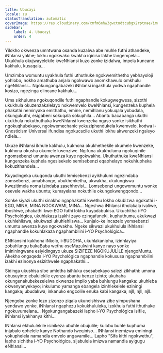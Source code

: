 ```yaml
---
title: Ubucayi
locale: zu
statusTranslation: automatic
coverImage: https://res.cloudinary.com/xmfm6mhw3gwctndtcubgx2rptnae/image/upload/v1740468922/small_cover_tratado_de_psicologia_revolucionaria_a4c0dca4e0.webp
sidebar:
    label: 4. Ubucayi
    order: 4
---
```

Yilokho okwenza umntwana osanda kuzalwa abe muhle futhi athandeke, iNhlansi yakhe; lokhu ngokwako kwakha iqiniso lakhe langempela... Ukukhula okujwayelekile kweNhlansi kuzo zonke izidalwa, impela kuncane kakhulu, kusaqala...

Umzimba womuntu uyakhula futhi uthuthuke ngokwemithetho yebhayoloji yohlobo, nokho amathuba anjalo ngokwawo anomkhawulo omkhulu ngeNhlansi... Ngokungangabazeki iNhlansi ingakhula yodwa ngaphandle kosizo, ngezinga elincane kakhulu...

Uma sikhuluma ngokuqondile futhi ngaphandle kokugwegwesa, sizothi ukukhula okuzenzakalelayo nokwemvelo kweNhlansi, kungenzeka kuphela phakathi neminyaka emithathu, emine, nemihlanu yokuqala yobudala, okungukuthi, esigabeni sokuqala sokuphila... Abantu bacabanga ukuthi ukukhula nokuthuthuka kweNhlansi kwenzeka ngaso sonke isikhathi ngokuqhubekayo, ngokwemechanic yokuziphendukela kwemvelo, kodwa i-Gnosticism Universal ifundisa ngokucacile ukuthi lokhu akwenzeki ngaleyo ndlela...

Ukuze iNhlansi ikhule kakhulu, kukhona okukhethekile okumele kwenzeke, kukhona okusha okumele kwenziwe. Ngifuna ukukhuluma ngokuqinile ngomsebenzi umuntu awenza kuye ngokwakhe. Ukuthuthuka kweNhlansi kungenzeka kuphela ngesisekelo semisebenzi eqaphelayo nokuhlupheka kokuzithandela...

Kuyadingeka ukuqonda ukuthi lemisebenzi ayikhulumi ngezindaba zomsebenzi, amabhange, ubukhenketha, ukwakha, ukulungiswa kwezitimela noma izindaba zasehhovisi... Lomsebenzi ungowomuntu wonke osevele wakha ubuntu; kumayelana nokuthile okungokwengqondo...

Sonke siyazi ukuthi sinakho ngaphakathi kwethu lokho okubizwa ngokuthi i-EGO, MINA, MINA NGOKWAMI, MINA... Ngeshwa iNhlansi itholakala ivaliwe, iboshiwe, phakathi kwe-EGO futhi lokhu kuyadabukisa. Ukuchitha i-YO Psychológica, ukuhlakaza izakhi zayo ezingafuneki, kuphuthuma, akukwazi ukuhlehliswa, akukwazi ukuhlehliswa... kunjalo-ke incazelo yomsebenzi umuntu awenza kuye ngokwakhe. Ngeke sikwazi ukukhulula iNhlansi ngaphandle kokuhlakaza ngaphambilini i-YO Psychológica...

ENhlansini kukhona iNkolo, i-BUDDHA, ukuhlakanipha, izinhlayiya zobuhlungu bukaBaba wethu oseMazulwini kanye nayo yonke imininingwane esiyidingayo ukuze SIZIFEZE NGOKUJULILE njengoMuntu. Akekho ongaqeda i-YO Psychológica ngaphandle kokususa ngaphambilini izakhi ezinonya esizithwele ngaphakathi...

Sidinga ukushisa sibe umlotha isihluku esesabekayo salezi zikhathi: umona obusuyinto ebalulekile eyenza abantu benze izinto; ukuhaha okungenakubekezelelwa okwenze impilo yaba buhlungu kangaka: ukuhleba okwenyanyekayo; inkulumo yamanga ebangela izinhlekelele eziningi kangaka; ubudakwa; inkanuko engcolile enuka kabi kangaka; njll, njll, njll.

Njengoba zonke lezo zizonzo ziqala ukuncishiswa zibe yimpushana yendawo yonke, iNhlansi ngaphezu kokukhululeka, izokhula futhi ithuthuke ngokuvumelana... Ngokungangabazeki lapho i-YO Psychológica isifile, iNhlansi iyakhanya kithi...

INhlansi ekhululekile isinikeza ubuhle obujulile; kulobu buhle kuphuma injabulo ephelele kanye Nothando lweqiniso... INhlansi inemizwa eminingi yokuphelela namandla emvelo angavamile... Lapho "Sifa kithi ngokwethu", lapho sichitha i-YO Psychológica, sijabulela imizwa namandla ayigugu eNhlansi...

